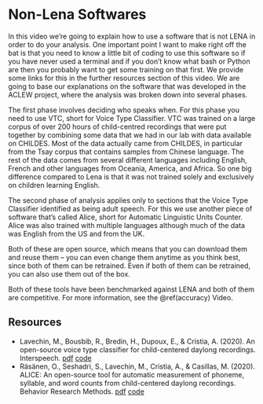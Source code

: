 # Non-Lena Softwares {#nonlenasoftware}

In this video we're going to explain how to use a software that is not LENA in order to do your analysis. One important point I want to make right off the bat is that you need to know a little bit of coding to use this software so if you have never used a terminal and if you don't know what bash or Python are then you probably want to get some training on that first. We provide some links for this in the further resources section of this video. We are going to base our explanations on the software that was developed in the ACLEW project, where the analysis was broken down into several phases. 

The first phase involves deciding who speaks when. For this phase you need to use VTC, short for Voice Type Classifier. VTC was trained on a large corpus of over 200 hours of child-centred recordings that were put together by combining some data that we had in our lab with data available on CHILDES. Most of the data actually came from CHILDES, in particular from the Tsay corpus that contains samples from Chinese language. The rest of the data comes from several different languages including English, French and other languages from Oceania, America, and Africa. So one big difference compared to Lena is that it was not trained solely and exclusively on children learning English. 

The second phase of analysis applies only to sections that the Voice Type Classifier identified as being adult speech. For this we use another piece of software that's called Alice, short for Automatic Linguistic Units Counter.  Alice was also trained with multiple languages although much of the data was English from the US and from the UK.  

Both of these are open source, which means that you can download them and reuse them -- you can even change them anytime as you think best, since both of them can be retrained. Even if both of them can be retrained, you can also use them out of the box. 

Both of these tools have been benchmarked  against LENA and both of them are competitive.  For more information, see the \@ref(accuracy) Video.


## Resources

- Lavechin, M., Bousbib, R., Bredin, H., Dupoux, E., & Cristia, A. (2020). An open-source voice type classifier for child-centered daylong recordings. Interspeech. [pdf](https://arxiv.org/pdf/2005.12656) [code](https://github.com/MarvinLvn/voice-type-classifier)
- Räsänen, O., Seshadri, S., Lavechin, M., Cristia, A., & Casillas, M. (2020). ALICE: An open-source tool for automatic measurement of phoneme, syllable, and word counts from child-centered daylong recordings. Behavior Research Methods. [pdf](https://psyarxiv.com/p95dz/download?format=pdf) [code](https://github.com/orasanen/ALICE)
